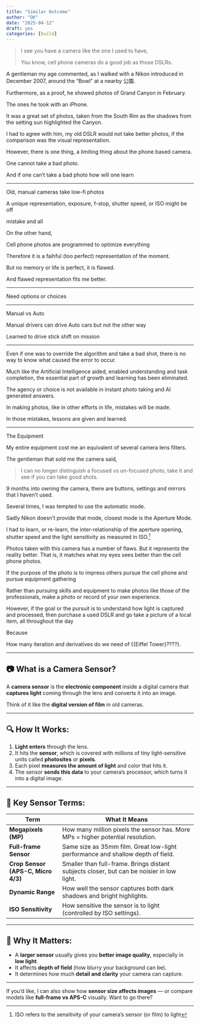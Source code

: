 ```yaml
---
title: "Similar Outcome"
author: "DK"
date: "2025-04-12"
draft: yes
categories: [build]
---
```


> I see you have a camera like the one I used to have,
>
> You know, cell phone cameras do a good job as those DSLRs.

A gentleman my age commented, as I walked with a Nikon introduced in December 2007, around the "Bowl" at a nearby 公園.

Furthermore, as a proof, he showed photos of Grand Canyon in February.

The ones he took with an iPhone.

It was a great set of photos, taken from the South Rim as the shadows from the setting sun highlighted the Canyon.

I had to agree with him, my old DSLR would not take better photos, if the comparison was the visual representation.

However, there is one thing, a limiting thing about the phone based camera.

One cannot take a bad photo.

And if one can't take a bad photo how will one learn

------------------------------------------------------------------------

Old, manual cameras take low-fi photos

A unique representation, exposure, f-stop, shutter speed, or ISO might be off

mistake and all

On the other hand,

Cell phone photos are programmed to optimize everything

Therefore it is a faihful (too perfect) representation of the moment.

But no memory or life is perfect, it is flawed.

And flawed representation fits me better.

------------------------------------------------------------------------

Need options or choices

------------------------------------------------------------------------

Manual vs Auto

Manual drivers can drive Auto cars but not the other way

Learned to drive stick shift on mission

------------------------------------------------------------------------

Even if one was to override the algorithm and take a bad shot, there is no way to know what caused the error to occur.

Much like the Artificial Intelligence aided, enabled understanding and task completion, the essential part of growth and learning has been eliminated.

The agency or choice is not available in instant photo taking and AI generated answers.

In making photos, like in other efforts in life, mistakes will be made.

In those mistakes, lessons are given and learned.

------------------------------------------------------------------------

The Equipment

My entire equipment cost me an equivalent of several camera lens filters.

The gentleman that sold me the camera said,

> I can no longer distinguish a focused vs un-focused photo, take it and see if you can take good shots.

9 months into owning the camera, there are buttons, settings and mirrors that I haven't used.

Several times, I was tempted to use the automatic mode.

Sadly Nikon doesn't provide that mode, closest mode is the Aperture Mode.

I had to learn, or re-learn, the inter-relationship of the aperture opening, shutter speed and the light sensitivity as measured in ISO.[^1]

[^1]: ISO refers to the sensitivity of your camera's sensor (or film) to light

Photos taken with this camera has a number of flaws. But it represents the reality better. That is, it matches what my eyes sees better than the cell phone photos.

If the purpose of the photo is to impress others pursue the cell phone and pursue equipment gathering

Rather than pursuing skills and equipment to make photos like those of the professionals, make a photo or record of your own experience.

However, if the goal or the pursuit is to understand how light is captured and processed, then purchase a used DSLR and go take a picture of a local item, all throughout the day

Because

How many iteration and derivatives do we need of {{Eiffel Tower}????}.

------------------------------------------------------------------------

## 📷 **What is a Camera Sensor?**

A **camera sensor** is the **electronic component** inside a digital camera that **captures light** coming through the lens and converts it into an image.

Think of it like the **digital version of film** in old cameras.

------------------------------------------------------------------------

## 🔍 **How It Works:**

1.  **Light enters** through the lens.
2.  It hits the **sensor**, which is covered with millions of tiny light-sensitive units called **photosites** or **pixels**.
3.  Each pixel **measures the amount of light** and color that hits it.
4.  The sensor **sends this data** to your camera’s processor, which turns it into a digital image.

------------------------------------------------------------------------

## 📐 **Key Sensor Terms:**

| **Term**                           | **What It Means**                                                                         |
|------------------------------------|-------------------------------------------------------------------------------------------|
| **Megapixels (MP)**                | How many million pixels the sensor has. More MPs = higher potential resolution.           |
| **Full-frame Sensor**              | Same size as 35mm film. Great low-light performance and shallow depth of field.           |
| **Crop Sensor (APS-C, Micro 4/3)** | Smaller than full-frame. Brings distant subjects closer, but can be noisier in low light. |
| **Dynamic Range**                  | How well the sensor captures both dark shadows and bright highlights.                     |
| **ISO Sensitivity**                | How sensitive the sensor is to light (controlled by ISO settings).                        |

------------------------------------------------------------------------

## 🧠 **Why It Matters:**

-   A **larger sensor** usually gives you **better image quality**, especially in **low light**.
-   It affects **depth of field** (how blurry your background can be).
-   It determines how much **detail and clarity** your camera can capture.

------------------------------------------------------------------------

If you’d like, I can also show how **sensor size affects images** — or compare models like **full-frame vs APS-C** visually. Want to go there?

